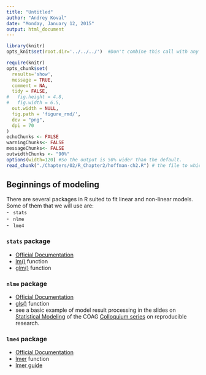 ```yaml
---
title: "Untitled"
author: "Andrey Koval"
date: "Monday, January 12, 2015"
output: html_document
---
```


<!--  Set the working directory to the repository's base directory; this assumes the report is nested inside of only one directory.-->
```r
library(knitr)
opts_knit$set(root.dir='../../../')  #Don't combine this call with any other chunk -especially one that uses file paths.
```

<!-- Set the report-wide options, and point to the external script file. -->
```r
require(knitr)
opts_chunk$set(
  results='show', 
  message = TRUE,
  comment = NA, 
  tidy = FALSE,
#   fig.height = 4.8, 
#   fig.width = 6.5, 
  out.width = NULL,
  fig.path = 'figure_rmd/',     
  dev = "png",
  dpi = 70
)
echoChunks <- FALSE
warningChunks<- FALSE
messageChunks<- FALSE
outwidthChunks <- "90%"
options(width=120) #So the output is 50% wider than the default.
read_chunk("./Chapters/02/R_Chapter2/hoffman-ch2.R") # the file to which knitr calls for the chunks
```


## Beginnings of modeling

There are several packages in R suited to fit linear and non-linear models. Some of them that we will use are:  
 - <code> stats </code>   
 - <code> nlme  </code>   
 - <code> lme4  </code>   
 
 
### <code>stats</code>  package  
 
  - [Official Documentation](http://www.rdocumentation.org/packages/stats)  
  - [lm()](http://www.rdocumentation.org/packages/stats/functions/lm) function    
  - [glm()](http://www.rdocumentation.org/packages/stats/functions/glm) function     
  
  
### <code>nlme</code>  package  
  - [Official Documentation](http://www.rdocumentation.org/packages/nlme)  
  - [gls()](http://www.rdocumentation.org/packages/nlme/functions/gls) function    
  - see a basic example of model result processing in the slides on [Statistical Modeling](http://ialsa.github.io/COAG-colloquium-2014F/2014-11-18-Statistical-Modeling.html#35) of the COAG [Colloquium series](http://ialsa.github.io/COAG-colloquium-2014F) on reproducible research.  
  

### <code>lme4</code>  package  
  - [Official Documentation](http://www.rdocumentation.org/packages/lme4)  
  - [lmer](http://www.rdocumentation.org/packages/nlme/functions/gls) function 
  - [lmer guide](http://htmlpreview.github.io/?https://github.com/andkov/Longitudinal_Models_of_Religiosity_NLSY97/blob/master/Vignettes/lmer/for%20Appendix/lmerGuide.html#adding-model-output)
  

  

  
 
